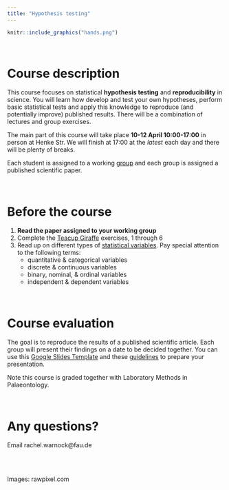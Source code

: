 ```yaml
---
title: "Hypothesis testing"
---
```


```r
knitr::include_graphics("hands.png")
```

\

# Course description

This course focuses on statistical **hypothesis testing** and **reproducibility** in science. 
You will learn how develop and test your own hypotheses, perform basic statistical tests and apply this knowledge to reproduce (and potentially improve) published results. There will be a combination of lectures and group exercises. 

The main part of this course will take place **10-12 April 10:00-17:00** in person at Henke Str.
We will finish at 17:00 at the *latest* each day and there will be plenty of breaks.

Each student is assigned to a working [group](groups.html) and each group is assigned a published scientific paper.

\

# Before the course

1. **Read the paper assigned to your working group**
2. Complete the [Teacup Giraffe](https://tinystats.github.io/teacups-giraffes-and-statistics/) exercises, 1 through 6 
3. Read up on different types of [statistical variables](https://www.scribbr.com/methodology/types-of-variables/). Pay special attention to the following terms:
    * quantitative & categorical variables
    * discrete & continuous variables
    * binary, nominal, & ordinal variables
    * independent & dependent variables

\

# Course evaluation

The goal is to reproduce the results of a published scientific article.
Each group will present their findings on a date to be decided together.
You can use this [Google Slides Template](https://docs.google.com/presentation/d/1R_p1v3kD2eWrfU0uOmbvyE4iP0YD2_KRqfAuxwOLSMg/edit?usp=sharing) and these [guidelines](https://docs.google.com/spreadsheets/d/1tfh-HZc3YM1HHnoTtw9s0O3vqZ89nuhaYFtsMmeCCQw/edit?usp=sharing) to prepare your presentation.

Note this course is graded together with Laboratory Methods in Palaeontology.

\

# Any questions?

Email rachel.warnock@fau.de

\
\

Images: rawpixel.com

